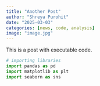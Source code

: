```yaml
---
title: "Another Post"
author: "Shreya Purohit"
date: "2025-03-03"
categories: [news, code, analysis]
image: "image.jpg"
---
```


This is a post with executable code. 
```py
# importing libraries
import pandas as pd
import matplotlib as plt
import seaborn as sns
```
